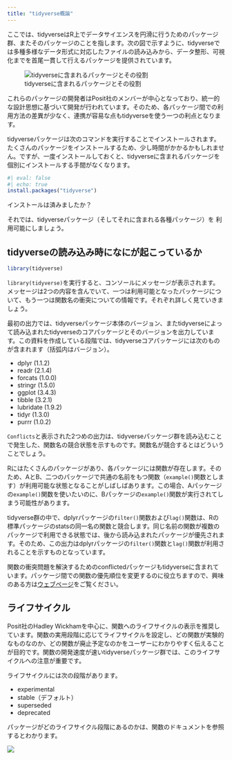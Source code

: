 ```yaml
---
title: "tidyverse概論"
---
```


ここでは、tidyverseはR上でデータサイエンスを円滑に行うためのパッケージ群、またそのパッケージのことを指します。次の図で示すように、tidyverseでは多種多様なデータ形式に対応したファイルの読み込みから、データ整形、可視化までを首尾一貫して行えるパッケージを提供されています。

![tidyverseに含まれるパッケージとその役割](/images/tidyverse_packages.png)

これらのパッケージの開発者はPosit社のメンバーが中心となっており、統一的な設計思想に基づいて開発が行われています。そのため、各パッケージ間での利用方法の差異が少なく、連携が容易な点もtidyverseを使う一つの利点となります。

tidyverseパッケージは次のコマンドを実行することでインストールされます。たくさんのパッケージをインストールするため、少し時間がかかるかもしれません。ですが、一度インストールしておくと、tidyverseに含まれるパッケージを個別にインストールする手間がなくなります。

```r
#| eval: false
#| echo: true
install.packages("tidyverse")
```

インストールは済みましたか？

それでは、tidyverseパッケージ（そしてそれに含まれる各種パッケージ）を
利用可能にしましょう。

## tidyverseの読み込み時になにが起こっているか

```r
library(tidyverse)
```

`library(tidyverse)`を実行すると、コンソールにメッセージが表示されます。
メッセージは2つの内容を含んでいて、一つは利用可能となったパッケージについて、もう一つは関数名の衝突についての情報です。それぞれ詳しく見ていきましょう。

最初の出力では、tidyverseパッケージ本体のバージョン、またtidyverseによって読み込まれたtidyverseのコアパッケージとそのバージョンを出力しています。この資料を作成している段階では、tidyverseコアパッケージには次のものが含まれます（括弧内はバージョン）。

- dplyr (1.1.2)
- readr (2.1.4)
- forcats (1.0.0)
- stringr (1.5.0)
- ggplot (3.4.3)
- tibble (3.2.1)
- lubridate (1.9.2)
- tidyr (1.3.0)
- purrr (1.0.2)

`Conflicts`と表示された2つめの出力は、tidyverseパッケージ群を読み込むことで発生した、関数名の競合状態を示すものです。関数名が競合するとはどういうことでしょう。

Rにはたくさんのパッケージがあり、各パッケージには関数が存在します。そのため、AとB、二つのパッケージで共通の名前をもつ関数（`example()`関数とします）が利用可能な状態となることがしばしばあります。この場合、Aパッケージの`example()`関数を使いたいのに、Bパッケージの`example()`関数が実行されてしまう可能性があります。

tidyverse群の中で、dplyrパッケージの`filter()`関数および`lag()`関数は、Rの標準パッケージのstatsの同一名の関数と競合します。同じ名前の関数が複数のパッケージで利用できる状態では、後から読み込まれたパッケージが優先されます。そのため、この出力はdplyrパッケージの`filter()`関数と`lag()`関数が利用されることを示すものとなっています。

関数の衝突問題を解決するためのconflictedパッケージもtidyverseに含まれています。パッケージ間での関数の優先順位を変更するのに役立ちますので、興味のある方は[ウェブページ](https://conflicted.r-lib.org)をご覧ください。

## ライフサイクル

Posit社のHadley Wickhamを中心に、関数へのライフサイクルの表示を推奨しています。関数の実用段階に応じてライフサイクルを設定し、どの関数が実験的なものなのか、どの関数が廃止予定なのかをユーザーにわかりやすく伝えることが目的です。関数の開発速度が速いtidyverseパッケージ群では、このライフサイクルへの注意が重要です。

ライフサイクルには次の段階があります。

- experimental
- stable（デフォルト）
- superseded
- deprecated

パッケージがどのライフサイクル段階にあるのかは、関数のドキュメントを参照するとわかります。


![](/images/transmute_lifecycle.png)
